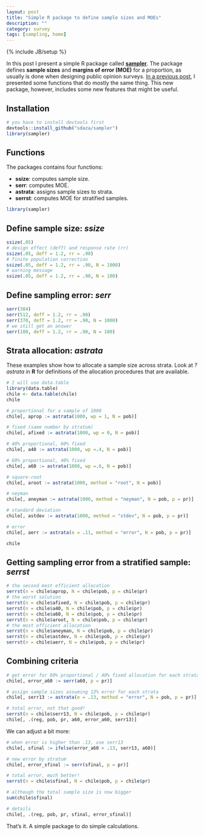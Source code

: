 ```yaml
---
layout: post
title: "Simple R package to define sample sizes and MOEs"
description: ""
category: survey
tags: [sampling, home]
---
```

{% include JB/setup %}

In this post I present a simple R package called [**sampler**](https://github.com/sdaza/sampler). The package defines **sample sizes** and **margins of error (MOE)** for a proportion, as usually is done when designing public opinion surveys. [In a previous post](http://sdaza.com/survey/2014/01/19/samplesize/), I presented some functions that do mostly the same thing. This new package, however, includes some new features that might be useful. 

## Installation

```r
# you have to install devtools first
devtools::install_github("sdaza/sampler") 
library(sampler)
```

## Functions

The packages contains four functions:

- **ssize**: computes sample size.
- **serr**: computes MOE.
- **astrata**: assigns sample sizes to strata.
- **serrst**: computes MOE for stratified samples.



```r
library(sampler)
```

## Define sample size: *ssize* 

```r
ssize(.05)
# design effect (deff) and response rate (rr)
ssize(.05, deff = 1.2, rr = .90) 
# finite population correction
ssize(.05, deff = 1.2, rr = .90, N = 1000) 
# warning message
ssize(.05, deff = 1.2, rr = .90, N = 100) 
```

## Define sampling error: *serr*

```r
serr(384)
serr(512, deff = 1.2, rr = .90)
serr(370, deff = 1.2, rr = .90, N = 1000)
# we still get an answer
serr(100, deff = 1.2, rr = .90, N = 100) 
```

## Strata allocation: *astrata*

These examples show how to allocate a sample size across strata. Look at *?astrata* in **R** for definitions of the allocation procedures that are available. 

```r
# I will use data.table
library(data.table) 
chile <- data.table(chile)
chile
```

```r
# proportional for a sample of 1000
chile[, aprop := astrata(1000, wp = 1, N = pob)] 

# fixed (same number by stratum)
chile[, afixed := astrata(1000, wp = 0, N = pob)] 

# 40% proportional, 60% fixed
chile[, a40 := astrata(1000, wp =.4, N = pob)] 

# 60% proportional, 40% fixed
chile[, a60 := astrata(1000, wp =.6, N = pob)] 

# square-root
chile[, aroot := astrata(1000, method = "root", N = pob)]

# neyman
chile[, aneyman := astrata(1000, method = "neyman", N = pob, p = pr)] 

# standard deviation
chile[, astdev := astrata(1000, method = "stdev", N = pob, p = pr)] 

# error
chile[, aerr := astrata(e = .11, method = "error", N = pob, p = pr)] 
```

```r
chile
```

## Getting sampling error from a stratified sample: *serrst*

```r
# the second most efficient allocation
serrst(n = chile$aprop, N = chile$pob, p = chile$pr)
# the worst solution
serrst(n = chile$afixed, N = chile$pob, p = chile$pr)
serrst(n = chile$a40, N = chile$pob, p = chile$pr)
serrst(n = chile$a60, N = chile$pob, p = chile$pr)
serrst(n = chile$aroot, N = chile$pob, p = chile$pr)
# the most efficient allocation
serrst(n = chile$aneyman, N = chile$pob, p = chile$pr) 
serrst(n = chile$astdev, N = chile$pob, p = chile$pr)
serrst(n = chile$aerr, N = chile$pob, p = chile$pr)
```

## Combining criteria

```r
# get error for 60% proportional / 40% fixed allocation for each strata
chile[, error_a60 := serr(a60, p = pr)] 

# assign sample sizes assuming 13% error for each strata
chile[, serr13 := astrata(e = .13, method = "error", N = pob, p = pr)] 

# total error, not that good!
serrst(n = chile$serr13, N = chile$pob, p = chile$pr) 
chile[, .(reg, pob, pr, a60, error_a60, serr13)]
```

We can adjust a bit more:

```r
# when error is higher than .13, use serr13
chile[, sfinal := ifelse(error_a60 > .13, serr13, a60)] 

# new error by stratum
chile[, error_sfinal := serr(sfinal, p = pr)]

# total error, much better!
serrst(n = chile$sfinal, N = chile$pob, p = chile$pr)

# although the total sample size is now bigger
sum(chile$sfinal)
```
```r
# details
chile[, .(reg, pob, pr, sfinal, error_sfinal)]
```

That's it. A simple package to do simple calculations.


